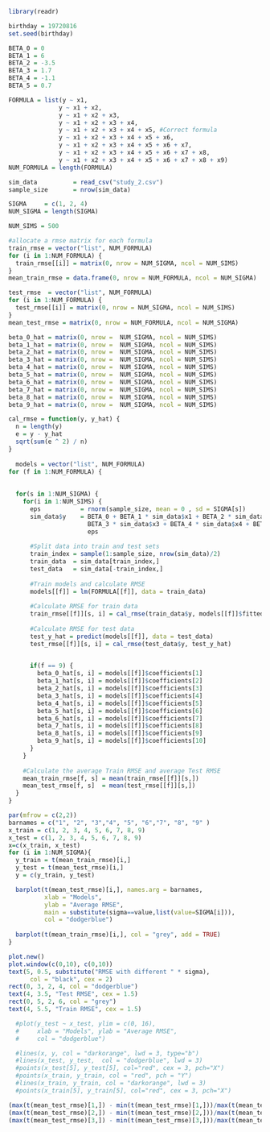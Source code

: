 ```r
library(readr)

birthday = 19720816
set.seed(birthday)

BETA_0 = 0
BETA_1 = 6
BETA_2 = -3.5
BETA_3 = 1.7
BETA_4 = -1.1
BETA_5 = 0.7

FORMULA = list(y ~ x1, 
              y ~ x1 + x2, 
              y ~ x1 + x2 + x3,
              y ~ x1 + x2 + x3 + x4,
              y ~ x1 + x2 + x3 + x4 + x5, #Correct formula
              y ~ x1 + x2 + x3 + x4 + x5 + x6,
              y ~ x1 + x2 + x3 + x4 + x5 + x6 + x7, 
              y ~ x1 + x2 + x3 + x4 + x5 + x6 + x7 + x8,
              y ~ x1 + x2 + x3 + x4 + x5 + x6 + x7 + x8 + x9)
NUM_FORMULA = length(FORMULA)

sim_data          = read_csv("study_2.csv")
sample_size       = nrow(sim_data)

SIGMA     = c(1, 2, 4)
NUM_SIGMA = length(SIGMA)

NUM_SIMS = 500

#allocate a rmse matrix for each formula
train_rmse = vector("list", NUM_FORMULA)
for (i in 1:NUM_FORMULA) {
  train_rmse[[i]] = matrix(0, nrow = NUM_SIGMA, ncol = NUM_SIMS)
}
mean_train_rmse = data.frame(0, nrow = NUM_FORMULA, ncol = NUM_SIGMA)

test_rmse  = vector("list", NUM_FORMULA)
for (i in 1:NUM_FORMULA) {
  test_rmse[[i]] = matrix(0, nrow = NUM_SIGMA, ncol = NUM_SIMS)
}
mean_test_rmse = matrix(0, nrow = NUM_FORMULA, ncol = NUM_SIGMA)

beta_0_hat = matrix(0, nrow =  NUM_SIGMA, ncol = NUM_SIMS)
beta_1_hat = matrix(0, nrow =  NUM_SIGMA, ncol = NUM_SIMS)
beta_2_hat = matrix(0, nrow =  NUM_SIGMA, ncol = NUM_SIMS)
beta_3_hat = matrix(0, nrow =  NUM_SIGMA, ncol = NUM_SIMS)
beta_4_hat = matrix(0, nrow =  NUM_SIGMA, ncol = NUM_SIMS)
beta_5_hat = matrix(0, nrow =  NUM_SIGMA, ncol = NUM_SIMS)
beta_6_hat = matrix(0, nrow =  NUM_SIGMA, ncol = NUM_SIMS)
beta_7_hat = matrix(0, nrow =  NUM_SIGMA, ncol = NUM_SIMS)
beta_8_hat = matrix(0, nrow =  NUM_SIGMA, ncol = NUM_SIMS)
beta_9_hat = matrix(0, nrow =  NUM_SIGMA, ncol = NUM_SIMS)
```

```r
cal_rmse = function(y, y_hat) {
  n = length(y)
  e = y - y_hat
  sqrt(sum(e ^ 2) / n)
}
  
  models = vector("list", NUM_FORMULA)
for (f in 1:NUM_FORMULA) {
  
  
  for(s in 1:NUM_SIGMA) {
    for(i in 1:NUM_SIMS) {
      eps           = rnorm(sample_size, mean = 0 , sd = SIGMA[s])
      sim_data$y    = BETA_0 + BETA_1 * sim_data$x1 + BETA_2 * sim_data$x2 + 
                      BETA_3 * sim_data$x3 + BETA_4 * sim_data$x4 + BETA_5 * sim_data$x5 + 
                      eps
      
      #Split data into train and test sets
      train_index = sample(1:sample_size, nrow(sim_data)/2)
      train_data  = sim_data[train_index,]
      test_data   = sim_data[-train_index,]
      
      #Train models and calculate RMSE
      models[[f]] = lm(FORMULA[[f]], data = train_data)
        
      #Calculate RMSE for train data
      train_rmse[[f]][s, i] = cal_rmse(train_data$y, models[[f]]$fitted.values)
  
      #Calculate RMSE for test data
      test_y_hat = predict(models[[f]], data = test_data)
      test_rmse[[f]][s, i] = cal_rmse(test_data$y, test_y_hat)

      
      if(f == 9) {
        beta_0_hat[s, i] = models[[f]]$coefficients[1]
        beta_1_hat[s, i] = models[[f]]$coefficients[2]
        beta_2_hat[s, i] = models[[f]]$coefficients[3]
        beta_3_hat[s, i] = models[[f]]$coefficients[4]
        beta_4_hat[s, i] = models[[f]]$coefficients[5]
        beta_5_hat[s, i] = models[[f]]$coefficients[6]
        beta_6_hat[s, i] = models[[f]]$coefficients[7]
        beta_7_hat[s, i] = models[[f]]$coefficients[8]
        beta_8_hat[s, i] = models[[f]]$coefficients[9]
        beta_9_hat[s, i] = models[[f]]$coefficients[10]
      }
    }
    
    #Calculate the average Train RMSE and average Test RMSE
    mean_train_rmse[f, s] = mean(train_rmse[[f]][s,])
    mean_test_rmse[f, s]  = mean(test_rmse[[f]][s,])
  }
}
```

```r
par(mfrow = c(2,2))
barnames = c("1", "2", "3","4", "5", "6","7", "8", "9" )
x_train = c(1, 2, 3, 4, 5, 6, 7, 8, 9)
x_test = c(1, 2, 3, 4, 5, 6, 7, 8, 9)
x=c(x_train, x_test)
for (i in 1:NUM_SIGMA){
  y_train = t(mean_train_rmse)[i,]
  y_test = t(mean_test_rmse)[i,]
  y = c(y_train, y_test)

  barplot(t(mean_test_rmse)[i,], names.arg = barnames,
          xlab = "Models",
          ylab = "Average RMSE",
          main = substitute(sigma==value,list(value=SIGMA[i])),
          col = "dodgerblue")
  
  barplot(t(mean_train_rmse)[i,], col = "grey", add = TRUE)
}

plot.new()
plot.window(c(0,10), c(0,10))
text(5, 0.5, substitute("RMSE with different " * sigma), 
      col = "black", cex = 2)
rect(0, 3, 2, 4, col = "dodgerblue")
text(4, 3.5, "Test RMSE", cex = 1.5)
rect(0, 5, 2, 6, col = "grey")
text(4, 5.5, "Train RMSE", cex = 1.5)

```

```r
  #plot(y_test ~ x_test, ylim = c(0, 16),
  #     xlab = "Models", ylab = "Average RMSE",
  #     col = "dodgerblue")

  #lines(x, y, col = "darkorange", lwd = 3, type="b")
  #lines(x_test, y_test,  col = "dodgerblue", lwd = 3)
  #points(x_test[5], y_test[5], col="red", cex = 3, pch="X")
  #points(x_train, y_train, col = "red", pch = "Y")
  #lines(x_train, y_train, col = "darkorange", lwd = 3)
  #points(x_train[5], y_train[5], col="red", cex = 3, pch="X")
```


```r
(max(t(mean_test_rmse)[1,]) - min(t(mean_test_rmse)[1,]))/max(t(mean_test_rmse)[1,])
(max(t(mean_test_rmse)[2,]) - min(t(mean_test_rmse)[2,]))/max(t(mean_test_rmse)[2,])
(max(t(mean_test_rmse)[3,]) - min(t(mean_test_rmse)[3,]))/max(t(mean_test_rmse)[3,])
```

